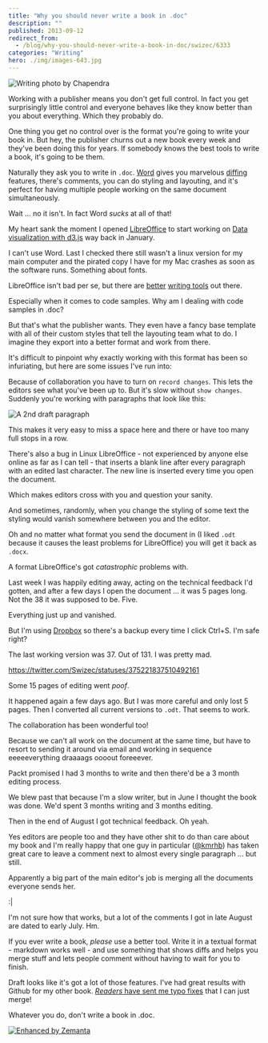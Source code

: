 ```yaml
---
title: "Why you should never write a book in .doc"
description: ""
published: 2013-09-12
redirect_from:
  - /blog/why-you-should-never-write-a-book-in-doc/swizec/6333
categories: "Writing"
hero: ./img/images-643.jpg
---
```


![Writing photo by Chapendra](./img/images-643.jpg "Writing photo by Chapendra")

Working with a publisher means you don't get full control. In fact you get surprisingly little control and everyone behaves like they know better than you about everything. Which they probably do.

One thing you get no control over is the format you're going to write your book in. But hey, the publisher churns out a new book every week and they've been doing this for years. If somebody knows the best tools to write a book, it's going to be them.

Naturally they ask you to write in `.doc`. [Word](http://office.microsoft.com/en-us/word/ "Microsoft Word") gives you marvelous [diffing](http://en.wikipedia.org/wiki/Diff "Diff") features, there's comments, you can do styling and layouting, and it's perfect for having multiple people working on the same document simultaneously.

Wait ... no it isn't. In fact Word _sucks_ at all of that!

My heart sank the moment I opened [LibreOffice](http://www.libreoffice.org "LibreOffice") to start working on [Data visualization with d3.js](http://www.packtpub.com/data-visualization-with-d3js/book) way back in January.

I can't use Word. Last I checked there still wasn't a linux version for my main computer and the pirated copy I have for my Mac crashes as soon as the software runs. Something about fonts.

LibreOffice isn't bad per se, but there are [better](http://swizec.com/blog/cool-thing-thursday-ia-writer/swizec/5517) [writing tools](http://swizec.com/blog/how-draft-got-me-to-pay-for-a-free-product/swizec/6186) out there.

Especially when it comes to code samples. Why am I dealing with code samples in .doc?

But that's what the publisher wants. They even have a fancy base template with all of their custom styles that tell the layouting team what to do. I imagine they export into a better format and work from there.

It's difficult to pinpoint why exactly working with this format has been so infuriating, but here are some issues I've run into:

Because of collaboration you have to turn on `record changes`. This lets the editors see what you've been up to. But it's slow without `show changes`. Suddenly you're working with paragraphs that look like this:

![A 2nd draft paragraph](./img/images-642.png "A 2nd draft paragraph")

This makes it very easy to miss a space here and there or have too many full stops in a row.

There's also a bug in Linux LibreOffice - not experienced by anyone else online as far as I can tell - that inserts a blank line after every paragraph with an edited last character. The new line is inserted every time you open the document.

Which makes editors cross with you and question your sanity.

And sometimes, randomly, when you change the styling of some text the styling would vanish somewhere between you and the editor.

Oh and no matter what format you send the document in (I liked `.odt` because it causes the least problems for LibreOffice) you will get it back as `.docx`.

A format LibreOffice's got _catastrophic_ problems with.

Last week I was happily editing away, acting on the technical feedback I'd gotten, and after a few days I open the document ... it was 5 pages long. Not the 38 it was supposed to be. Five.

Everything just up and vanished.

But I'm using [Dropbox](http://www.dropbox.com "Dropbox") so there's a backup every time I click Ctrl+S. I'm safe right?

The last working version was 37. Out of 131. I was pretty mad.

https://twitter.com/Swizec/statuses/375221837510492161

Some 15 pages of editing went _poof_.

It happened again a few days ago. But I was more careful and only lost 5 pages. Then I converted all current versions to `.odt`. That seems to work.

The collaboration has been wonderful too!

Because we can't all work on the document at the same time, but have to resort to sending it around via email and working in sequence eeeeeverything draaaags oooout foreeever.

Packt promised I had 3 months to write and then there'd be a 3 month editing process.

We blew past that because I'm a slow writer, but in June I thought the book was done. We'd spent 3 months writing and 3 months editing.

Then in the end of August I got technical feedback. Oh yeah.

Yes editors are people too and they have other shit to do than care about my book and I'm really happy that one guy in particular ([@kmrhb](https://twitter.com/kmrhb)) has taken great care to leave a comment next to almost every single paragraph ... but still.

Apparently a big part of the main editor's job is merging all the documents everyone sends her.

:\|

I'm not sure how that works, but a lot of the comments I got in late August are dated to early July. Hm.

If you ever write a book, _please_ use a better tool. Write it in a textual format - markdown works well - and use something that shows diffs and helps you merge stuff and lets people comment without having to wait for you to finish.

Draft looks like it's got a lot of those features. I've had great results with Github for my other book. [_Readers_ have sent me typo fixes](https://github.com/Swizec/nightowls/pulls) that I can just merge!

Whatever you do, don't write a book in .doc.

[![Enhanced by Zemanta](http://img.zemanta.com/zemified_e.png?x-id=f350f8fa-a9bf-4564-8a6f-07ec355d2aaa)](http://www.zemanta.com/?px "Enhanced by Zemanta")
